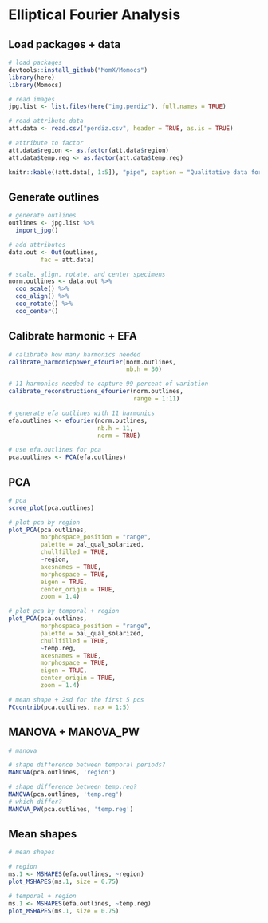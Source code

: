 # Elliptical Fourier Analysis

## Load packages + data

```r
# load packages
devtools::install_github("MomX/Momocs")
library(here)
library(Momocs)

# read images
jpg.list <- list.files(here("img.perdiz"), full.names = TRUE)

# read attribute data
att.data <- read.csv("perdiz.csv", header = TRUE, as.is = TRUE)

# attribute to factor
att.data$region <- as.factor(att.data$region)
att.data$temp.reg <- as.factor(att.data$temp.reg)

knitr::kable((att.data[, 1:5]), "pipe", caption = "Qualitative data for Perdiz arrow point sample.")
```

## Generate outlines

```r
# generate outlines
outlines <- jpg.list %>%
  import_jpg()

# add attributes
data.out <- Out(outlines, 
         fac = att.data)

# scale, align, rotate, and center specimens
norm.outlines <- data.out %>% 
  coo_scale() %>%
  coo_align() %>%
  coo_rotate() %>% 
  coo_center()
```

## Calibrate harmonic + EFA

```r
# calibrate how many harmonics needed
calibrate_harmonicpower_efourier(norm.outlines, 
                                 nb.h = 30)

# 11 harmonics needed to capture 99 percent of variation
calibrate_reconstructions_efourier(norm.outlines, 
                                   range = 1:11)

# generate efa outlines with 11 harmonics
efa.outlines <- efourier(norm.outlines, 
                         nb.h = 11, 
                         norm = TRUE)

# use efa.outlines for pca
pca.outlines <- PCA(efa.outlines)
```

## PCA

```r
# pca 
scree_plot(pca.outlines)

# plot pca by region
plot_PCA(pca.outlines, 
         morphospace_position = "range",
         palette = pal_qual_solarized,
         chullfilled = TRUE,
         ~region,
         axesnames = TRUE,
         morphospace = TRUE,
         eigen = TRUE,
         center_origin = TRUE,
         zoom = 1.4)

# plot pca by temporal + region
plot_PCA(pca.outlines, 
         morphospace_position = "range",
         palette = pal_qual_solarized,
         chullfilled = TRUE,
         ~temp.reg,
         axesnames = TRUE,
         morphospace = TRUE,
         eigen = TRUE,
         center_origin = TRUE,
         zoom = 1.4)

# mean shape + 2sd for the first 5 pcs
PCcontrib(pca.outlines, nax = 1:5)
```

## MANOVA + MANOVA_PW

```r
# manova

# shape difference between temporal periods?
MANOVA(pca.outlines, 'region')

# shape difference between temp.reg?
MANOVA(pca.outlines, 'temp.reg')
# which differ?
MANOVA_PW(pca.outlines, 'temp.reg')
```

## Mean shapes

```r
# mean shapes

# region
ms.1 <- MSHAPES(efa.outlines, ~region)
plot_MSHAPES(ms.1, size = 0.75)

# temporal + region
ms.1 <- MSHAPES(efa.outlines, ~temp.reg)
plot_MSHAPES(ms.1, size = 0.75)
```
